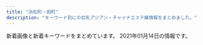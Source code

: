 ```yaml
---
title: "浜松町・田町"
description: "キーワード別にの巨乳アジアン・チャイナエステ嬢情報をまとめました。"
---
```


新着画像と新着キーワードをまとめています。
2021年01月14日の情報です。

<DmmAffiliateIns />
<KeywordTable
  shops={
    [
    {
        "keywords": {},
        "name": "\u6625\u306e\u5bb6",
        "station": "JR\u7530\u753a\u99c5\u6771\u53e3",
        "url": "http://www.k-harunoie.info/",
        "img_links": [
            "http://www.k-harunoie.info/imge/tel.png",
            "http://www.k-harunoie.info/imge/ta.png",
            "http://www.k-harunoie.info/imge/p-4.jpg",
            "http://www.k-harunoie.info/imge/botton.jpg",
            "http://www.k-harunoie.info/imge/p-2.jpg",
            "http://www.k-harunoie.info/imge/service2.jpg",
            "http://www.k-harunoie.info/imge/service3.jpg",
            "http://www.k-harunoie.info/imge/s1.png",
            "http://www.k-harunoie.info/imge/s0.png",
            "http://www.k-harunoie.info/imge/staff_t.jpg",
            "http://www.k-harunoie.info/imge/p-1.jpg",
            "http://www.k-harunoie.info/imge/interior_t.jpg",
            "http://www.k-harunoie.info/imge/service1.jpg",
            "http://www.k-harunoie.info/imge/sys.png",
            "http://www.k-harunoie.info/imge/p-5.jpg",
            "http://www.k-harunoie.info/imge/int2.png"
        ]
    },
    {
        "name": "Tami",
        "keywords": {
            "87": 6,
            "84": 4,
            "85": 4,
            "88": 10,
            "E": 6
        },
        "station": "JR\u7530\u753a\u99c5\u4e09\u7530\u53e3",
        "img_links": [
            "http://body-heal.net/js/sliderLine/slide_next.png",
            "http://body-heal.net/images/show.jpg",
            "http://body-heal.net/staffPhoto/b20190218130854.jpg",
            "http://body-heal.net/images/access/05.jpg",
            "http://body-heal.net/images/store/04.jpg",
            "http://body-heal.net/js/sliderLine/slide_prev.png",
            "http://body-heal.net/images/store/05.jpg",
            "http://body-heal.net/staffPhoto/b20190608222039.jpg",
            "http://body-heal.net/staffPhoto/b20180926231950.jpg",
            "http://body-heal.net/images/access/02.jpg",
            "http://body-heal.net/images/store/01.jpg",
            "http://body-heal.net/staffPhoto/b20190120201033.jpg",
            "http://body-heal.net/images/store/06.jpg",
            "http://body-heal.net/staffPhoto/b20190117105438.jpg",
            "http://body-heal.net/staffPhoto/b20180721035111.jpg",
            "http://body-heal.net/uploadfiles/images/campaignBodyHealNet.jpg",
            "http://body-heal.net/images/access/01.jpg",
            "http://body-heal.net/images/access/04.jpg",
            "http://body-heal.net/staffPhoto/b20190608220420.jpg",
            "http://body-heal.net/images/access/03.jpg"
        ],
        "url": "http://body-heal.net/"
    },
    {
        "img_links": [
            "https://minazuki-tokyo.com/wp-content/uploads/2020/11/news06-200x200.png",
            "https://minazuki-tokyo.com/wp-content/uploads/2020/11/price.png",
            "https://minazuki-tokyo.com/wp-content/uploads/2020/11/news06-390x195.png",
            "https://minazuki-tokyo.com/wp-content/uploads/2020/11/sub04_p.png",
            "https://minazuki-tokyo.com/wp-content/uploads/2020/11/news05-390x195.png",
            "https://minazuki-tokyo.com/wp-content/uploads/2020/11/news03-200x200.png",
            "https://minazuki-tokyo.com/wp-content/uploads/2020/11/news07-200x200.png",
            "https://minazuki-tokyo.com/wp-content/uploads/2020/11/top1.png",
            "https://minazuki-tokyo.com/wp-content/uploads/2020/11/staff1.png",
            "https://minazuki-tokyo.com/wp-content/uploads/2020/11/staff6-200x200.png",
            "https://minazuki-tokyo.com/wp-content/uploads/2020/11/news01-640x348.png",
            "https://minazuki-tokyo.com/wp-content/uploads/2020/11/sub02_p.png",
            "https://minazuki-tokyo.com/wp-content/uploads/2020/11/sub01_p.png",
            "https://minazuki-tokyo.com/wp-content/uploads/2020/11/staff5.png",
            "https://minazuki-tokyo.com/wp-content/uploads/2020/11/staff5-200x200.png",
            "https://minazuki-tokyo.com/wp-content/uploads/2020/11/photo01.png",
            "https://minazuki-tokyo.com/wp-content/uploads/2020/11/news06-640x348.png",
            "https://minazuki-tokyo.com/wp-content/uploads/2020/11/staff2-200x200.png",
            "https://minazuki-tokyo.com/wp-content/uploads/2020/11/news01-200x200.png",
            "https://minazuki-tokyo.com/wp-content/uploads/2020/11/news07-640x348.png",
            "https://minazuki-tokyo.com/wp-content/uploads/2020/11/news04-390x195.png",
            "https://minazuki-tokyo.com/wp-content/uploads/2020/12/add2.png",
            "https://minazuki-tokyo.com/wp-content/uploads/2020/11/photo03.png",
            "https://minazuki-tokyo.com/wp-content/uploads/2020/11/news07-390x195.png",
            "https://minazuki-tokyo.com/wp-content/uploads/2020/11/news05-200x200.png",
            "https://minazuki-tokyo.com/wp-content/uploads/2020/11/photo05.png",
            "https://minazuki-tokyo.com/wp-content/uploads/2020/11/news03-390x195.png",
            "https://minazuki-tokyo.com/wp-content/uploads/2020/11/staff3-200x200.png",
            "https://minazuki-tokyo.com/wp-content/uploads/2020/11/staff1-200x200.png",
            "https://minazuki-tokyo.com/wp-content/uploads/2020/11/staff6.png",
            "https://minazuki-tokyo.com/wp-content/uploads/2020/11/news03-640x348.png",
            "https://minazuki-tokyo.com/wp-content/uploads/2020/11/sub03_p.png",
            "https://minazuki-tokyo.com/wp-content/uploads/2020/11/news05-640x348.png",
            "https://minazuki-tokyo.com/wp-content/uploads/2020/11/staff3.png",
            "https://minazuki-tokyo.com/wp-content/uploads/2020/11/news04-640x348.png",
            "https://minazuki-tokyo.com/wp-content/uploads/2020/11/photo04.png",
            "https://minazuki-tokyo.com/wp-content/uploads/2020/11/staff2.png",
            "https://minazuki-tokyo.com/wp-content/uploads/2020/11/photo02.png",
            "https://minazuki-tokyo.com/wp-content/uploads/2020/11/news01-390x195.png"
        ],
        "keywords": {
            "83": 4,
            "C": 2,
            "86": 1,
            "87": 2,
            "90": 2
        },
        "station": "JR\u6d5c\u677e\u753a\u99c5\u5357\u53e3",
        "url": "https://minazuki-tokyo.com/",
        "name": "\u6c34\u7121\u6708\uff5e\u307f\u306a\u3065\u304d\uff5e"
    },
    {
        "img_links": [
            "https://hamamatsucho-mensesthe.com/staff/arisa-s1.jpg",
            "https://hamamatsucho-mensesthe.com/staff2/wp-content/uploads/2020/01/ai01.png",
            "https://hamamatsucho-mensesthe.com/button/staff.png",
            "https://hamamatsucho-mensesthe.com/images/footer-l.png",
            "https://hamamatsucho-mensesthe.com/images/main1.jpg",
            "https://hamamatsucho-mensesthe.com/room/esthe3.jpg",
            "https://hamamatsucho-mensesthe.com/icon/twitter.png",
            "https://hamamatsucho-mensesthe.com/menu/gallery.png",
            "https://hamamatsucho-mensesthe.com/images/main-sp.jpg",
            "https://hamamatsucho-mensesthe.com/kumi1.jpg",
            "https://hamamatsucho-mensesthe.com/2018/12/21/yuyu-s1.jpg",
            "https://hamamatsucho-mensesthe.com/menu/info.png",
            "https://hamamatsucho-mensesthe.com/images/clear.png",
            "https://hamamatsucho-mensesthe.com/staff/nana-s1.jpg",
            "https://hamamatsucho-mensesthe.com/staff2/wp-content/uploads/2020/02/yaya02.png",
            "https://hamamatsucho-mensesthe.com/room/3.jpg",
            "https://hamamatsucho-mensesthe.com/staff/nana-l1.jpg",
            "https://hamamatsucho-mensesthe.com/staff2/wp-content/uploads/2019/12/yuki22-1.png",
            "https://hamamatsucho-mensesthe.com/staff/yoko-s1.jpg",
            "https://hamamatsucho-mensesthe.com/button/sche.png",
            "https://hamamatsucho-mensesthe.com/2018/06/08/hana-s2.jpg",
            "https://hamamatsucho-mensesthe.com/staff2/wp-content/uploads/2021/01/lulu01.png",
            "https://hamamatsucho-mensesthe.com/room/4.jpg",
            "https://hamamatsucho-mensesthe.com/2018/11/23/arisa-s1.jpg",
            "https://hamamatsucho-mensesthe.com/staff2/wp-content/uploads/2020/11/siruet.png",
            "https://hamamatsucho-mensesthe.com/images/header3.png",
            "https://hamamatsucho-mensesthe.com/images/flower.png",
            "https://hamamatsucho-mensesthe.com/room/esthe1.jpg",
            "https://hamamatsucho-mensesthe.com/2018/03/02/anna-s1.jpg",
            "https://hamamatsucho-mensesthe.com/staff/yuyu-l1.jpg",
            "https://hamamatsucho-mensesthe.com/button/home.png",
            "https://hamamatsucho-mensesthe.com/icon/google_plus.png",
            "https://hamamatsucho-mensesthe.com/icon/line.png",
            "https://hamamatsucho-mensesthe.com/menu/sche.png",
            "https://hamamatsucho-mensesthe.com/2018/06/12/yoko-s1.jpg",
            "https://hamamatsucho-mensesthe.com/staff2/wp-content/uploads/2021/01/maki05.png",
            "https://hamamatsucho-mensesthe.com/staff2/wp-content/uploads/2019/12/nanami02-2.png",
            "https://hamamatsucho-mensesthe.com/room/2.jpg",
            "https://hamamatsucho-mensesthe.com/2017/10/08/ruru-s1.jpg",
            "https://hamamatsucho-mensesthe.com/staff/arisa-l1.jpg",
            "https://hamamatsucho-mensesthe.com/staff2/wp-content/uploads/2019/12/haru-1.png",
            "https://hamamatsucho-mensesthe.com/images/footer-r.png",
            "https://hamamatsucho-mensesthe.com/menu/home.png",
            "https://hamamatsucho-mensesthe.com/staff2/wp-content/uploads/2020/11/momo02.png",
            "https://hamamatsucho-mensesthe.com/room/esthe2.jpg",
            "https://hamamatsucho-mensesthe.com/room/1.jpg",
            "https://hamamatsucho-mensesthe.com/staff/koko-s1.jpg",
            "https://hamamatsucho-mensesthe.com/kumi2.jpg",
            "https://hamamatsucho-mensesthe.com/staff/yoko-l1.jpg",
            "https://hamamatsucho-mensesthe.com/2018/12/21/koko-s1.jpg",
            "https://hamamatsucho-mensesthe.com/staff2/wp-content/uploads/2020/11/yuyu03.png",
            "https://hamamatsucho-mensesthe.com/staff/yuyu-s1.jpg",
            "https://hamamatsucho-mensesthe.com/icon/facebook.png",
            "https://hamamatsucho-mensesthe.com/staff/koko-l1.jpg",
            "https://hamamatsucho-mensesthe.com/menu/friend.png"
        ],
        "name": "Oriental Spa",
        "station": "JR\u6d5c\u677e\u753a\u99c5\u5317\u53e3",
        "keywords": {
            "E": 1,
            "C": 1,
            "D": 5,
            "F": 4
        },
        "url": "https://hamamatsucho-mensesthe.com/"
    },
    {
        "url": "http://es-best.info/",
        "keywords": {
            "D": 4,
            "85": 4,
            "C": 4,
            "86": 6
        },
        "img_links": [
            "http://es-best.info/images/store/052.jpg",
            "http://es-best.info/images/access/01.jpg",
            "http://es-best.info/staffPhoto/b20190304234528.jpg",
            "http://es-best.info/images/slider1/01.jpg",
            "http://es-best.info/images/access/06.jpg",
            "http://es-best.info/images/slider1/04.jpg",
            "http://es-best.info/staffPhoto/b20190220185555.jpg",
            "http://es-best.info/images/returnBtn.png",
            "http://es-best.info/staffPhoto/s20191003002337.jpg",
            "http://es-best.info/staffPhoto/s20190413161507.jpg",
            "http://es-best.info/uploadfiles/images/campaignEsBestInfo.jpg",
            "http://es-best.info/staffPhoto/b20190413161507.jpg",
            "http://es-best.info/js/sliderLine/slide_next.png",
            "http://es-best.info/images/access/02.jpg",
            "http://es-best.info/staffPhoto/b20190304234059.jpg",
            "http://es-best.info/staffPhoto/s20190220185555.jpg",
            "http://es-best.info/staffPhoto/b20190304234324.jpg",
            "http://es-best.info/images/access/04.jpg",
            "http://es-best.info/images/slider1/02.jpg",
            "http://es-best.info/staffPhoto/b20191003002337.jpg",
            "http://es-best.info/images/access/03.jpg",
            "http://es-best.info/staffPhoto/s20190304234528.jpg",
            "http://es-best.info/js/sliderLine/slide_prev.png",
            "http://es-best.info/images/access/05.jpg",
            "http://es-best.info/staffPhoto/s20190304234324.jpg",
            "http://es-best.info/staffPhoto/s20190304234059.jpg"
        ],
        "name": "\u30d9\u30b9\u30c8",
        "station": "JR\u6d5c\u677e\u753a\u99c5\u5317\u53e3"
    },
    {
        "station": "JR\u6d5c\u677e\u753a\u99c5\u5317\u53e3",
        "img_links": [
            "https://hamamatsucho-esthe.work/staff/momo-s1.jpg",
            "https://hamamatsucho-esthe.work/2019/05/25/riko-s1.jpg",
            "https://hamamatsucho-esthe.work/2019/05/25/koko-s1.jpg",
            "https://hamamatsucho-esthe.work/images/main1.jpg",
            "https://hamamatsucho-esthe.work/icon/facebook.png",
            "https://hamamatsucho-esthe.work/button/staff.png",
            "https://hamamatsucho-esthe.work/images/footer-l.png",
            "https://hamamatsucho-esthe.work/staff/maki-s1.jpg",
            "https://hamamatsucho-esthe.work/room/1-l.jpg",
            "https://hamamatsucho-esthe.work/room/2-l.jpg",
            "https://hamamatsucho-esthe.work/2019/01/14/emi-s1.jpg",
            "https://hamamatsucho-esthe.work/menu/info.png",
            "https://hamamatsucho-esthe.work/room/3-s.jpg",
            "https://hamamatsucho-esthe.work/menu/gallery.png",
            "https://hamamatsucho-esthe.work/icon/google_plus.png",
            "https://hamamatsucho-esthe.work/room/esthe1.jpg",
            "https://hamamatsucho-esthe.work/2020/01/05/yuki-s1.jpg",
            "https://hamamatsucho-esthe.work/2019/11/05/nanami-s1.jpg",
            "https://hamamatsucho-esthe.work/staff/maki-l1.jpg",
            "https://hamamatsucho-esthe.work/room/esthe2.jpg",
            "https://hamamatsucho-esthe.work/icon/line.png",
            "https://hamamatsucho-esthe.work/staff/nanami-s1.jpg",
            "https://hamamatsucho-esthe.work/2018/12/26/sayaka-s1.jpg",
            "https://hamamatsucho-esthe.work/images/flower.png",
            "https://hamamatsucho-esthe.work/room/esthe3.jpg",
            "https://hamamatsucho-esthe.work/2020/11/06/momo-s1.jpg",
            "https://hamamatsucho-esthe.work/images/qrcode.png",
            "https://hamamatsucho-esthe.work/staff/riko-s1.jpg",
            "https://hamamatsucho-esthe.work/2020/07/30/maki-s1.jpg",
            "https://hamamatsucho-esthe.work/button/blog.png",
            "https://hamamatsucho-esthe.work/images/footer-r.png",
            "https://hamamatsucho-esthe.work/staff/nanami-l1.jpg",
            "https://hamamatsucho-esthe.work/images/main-sp.jpg",
            "https://hamamatsucho-esthe.work/menu/home.png",
            "https://hamamatsucho-esthe.work/staff/yuki-l1.jpg",
            "https://hamamatsucho-esthe.work/staff/yuki-s1.jpg",
            "https://hamamatsucho-esthe.work/menu/blog.png",
            "https://hamamatsucho-esthe.work/icon/twitter.png",
            "https://hamamatsucho-esthe.work/images/clear.png",
            "https://hamamatsucho-esthe.work/room/4-s.jpg",
            "https://hamamatsucho-esthe.work/2019/06/14/riri-s1.jpg",
            "https://hamamatsucho-esthe.work/room/4-l.jpg",
            "https://hamamatsucho-esthe.work/room/3-l.jpg",
            "https://hamamatsucho-esthe.work/room/1-s.jpg",
            "https://hamamatsucho-esthe.work/staff/sora-l1.jpg",
            "https://hamamatsucho-esthe.work/button/home.png",
            "https://hamamatsucho-esthe.work/2018/09/10/sora-s1.jpg",
            "https://hamamatsucho-esthe.work/room/2-s.jpg",
            "https://hamamatsucho-esthe.work/staff/momo-l1.jpg",
            "https://hamamatsucho-esthe.work/menu/friend.png",
            "https://hamamatsucho-esthe.work/2018/09/10/misa-s1.jpg",
            "https://hamamatsucho-esthe.work/2018/11/09/kana-s1.jpg",
            "https://hamamatsucho-esthe.work/staff/sora-s1.jpg"
        ],
        "url": "https://hamamatsucho-esthe.work/",
        "keywords": {
            "F": 14,
            "C": 14,
            "E": 7
        },
        "name": "Artemis"
    },
    {
        "keywords": {},
        "name": "Yuki\u2019s House",
        "img_links": [
            "http://yukizhouse00.web.fc2.com/images/portfolio/work-5.jpg",
            "http://yukizhouse00.web.fc2.com/images/portfolio/work-1.jpg",
            "http://yukizhouse00.web.fc2.com/images/portfolio/work-2.jpg",
            "http://yukizhouse00.web.fc2.com/images/portfolio/work-6.jpg",
            "http://yukizhouse00.web.fc2.com/images/portfolio/work-4.jpg",
            "http://yukizhouse00.web.fc2.com/images/portfolio/work-3.jpg",
            "http://yukizhouse00.web.fc2.com/images/slider/slid2.jpg",
            "http://yukizhouse00.web.fc2.com/images/slider/slid1.jpg"
        ],
        "url": "http://yukizhouse00.web.fc2.com/",
        "station": "JR\u6d5c\u677e\u753a\u99c5\u5357\u53e3"
    },
    {
        "name": "\u7e01",
        "station": "JR\u7530\u753a\u99c5\u6771\u53e3",
        "url": "http://tamachi-en.link/",
        "keywords": {
            "C": 15
        },
        "img_links": [
            "http://tamachi-en.link/images/g2.jpg",
            "http://tamachi-en.link/images/zi_staff.png",
            "http://tamachi-en.link/images/g8.jpg",
            "http://tamachi-en.link/images/new1.jpg",
            "http://tamachi-en.link/images/zi_link.png",
            "http://tamachi-en.link/images/g0.jpg",
            "http://tamachi-en.link/images/g5.jpg",
            "http://tamachi-en.link/images/top.jpg",
            "http://tamachi-en.link/images/mobile.png",
            "http://tamachi-en.link/images/g4.jpg",
            "http://tamachi-en.link/images/g3.jpg",
            "http://tamachi-en.link/images/g6.jpg",
            "http://tamachi-en.link/images/g1.jpg"
        ]
    },
    {
        "station": "JR\u65b0\u6a4b\u99c5\u65e5\u6bd4\u8c37\u53e3",
        "keywords": {
            "88": 1,
            "87": 3,
            "86": 1,
            "D": 5
        },
        "url": "http://www.shiawasenojikan.esjp.info/",
        "name": "\u5e78\u305b\u306e\u6642\u9593",
        "img_links": [
            "http://www.shiawasenojikan.esjp.info/images/interior_t.jpg",
            "http://www.shiawasenojikan.esjp.info/files/001.jpg",
            "http://www.shiawasenojikan.esjp.info/images/head.jpg",
            "http://www.shiawasenojikan.esjp.info/files/009.jpg",
            "http://www.shiawasenojikan.esjp.info/images/int2.jpg",
            "http://www.shiawasenojikan.esjp.info/images/staff_t.jpg",
            "http://www.shiawasenojikan.esjp.info/images/sys1.jpg",
            "http://www.shiawasenojikan.esjp.info/images/news.jpg",
            "http://www.shiawasenojikan.esjp.info/images/mobile.jpg",
            "http://www.shiawasenojikan.esjp.info/files/010.jpg",
            "http://www.shiawasenojikan.esjp.info/images/tel.jpg",
            "http://www.shiawasenojikan.esjp.info/files/015.jpg",
            "http://www.shiawasenojikan.esjp.info/images/sys2.jpg",
            "http://www.shiawasenojikan.esjp.info/images/link_t.jpg",
            "http://www.shiawasenojikan.esjp.info/files/003.jpg"
        ]
    },
    {
        "keywords": {},
        "url": "https://fancy-tokyo.com/",
        "img_links": [
            "https://cdn.peraichi.com/userData/56b6a25c-bfe0-40b6-ae9c-73000a000007/img/5ffebabb29207/original.png"
        ],
        "name": "fancy",
        "station": "JR\u6d5c\u677e\u753a\u99c5\u5357\u53e3"
    },
    {
        "url": "http://es-leon.link/",
        "keywords": {
            "90": 2,
            "86": 12,
            "\u80f8": 1,
            "84": 4,
            "85": 9,
            "88": 7
        },
        "station": "JR\u65b0\u6a4b\u99c5\u70cf\u68ee\u53e3",
        "name": "LEON",
        "img_links": [
            "http://es-leon.link/photos/sites/45/2020/10/2020102507495672.jpg",
            "http://es-leon.link/photos/sites/45/2020/12/2020122013214830.jpg",
            "http://es-leon.link/images/profile.png",
            "http://es-leon.link/photos/sites/45/2020/10/2020101318402898.jpg",
            "http://es-leon.link/photos/sites/45/2020/10/2020100103293996.jpg",
            "http://es-leon.link/images/card.png",
            "http://es-leon.link/photos/sites/45/2021/01/2021011203314329.jpg",
            "http://es-leon.link/images/guide1.png",
            "http://es-leon.link/photos/sites/45/2020/10/2020100103294056.jpg",
            "http://es-leon.link/photos/sites/45/2020/10/2020101404192576.jpg",
            "http://es-leon.link/photos/sites/45/2020/11/2020112005145015.jpg",
            "http://es-leon.link/photos/sites/45/2020/10/2020101205420372.jpg",
            "http://es-leon.link/images/nav_link05_no.png",
            "http://es-leon.link/images/guide1.jpg",
            "http://es-leon.link/photos/sites/45/2020/10/2020101318294854.jpg",
            "http://es-leon.link/photos/sites/45/2020/12/2020120418570321.jpg",
            "http://es-leon.link/photos/sites/45/2020/10/202010120812266.jpg",
            "http://es-leon.link/images/guide3.jpg",
            "http://es-leon.link/images/qr.png",
            "http://es-leon.link/photos/sites/45/2020/10/2020100103205130.jpg",
            "http://es-leon.link/photos/sites/45/2020/11/2020110919583922.jpg",
            "http://es-leon.link/images/lineline.png",
            "http://es-leon.link/images/guide2.png",
            "http://es-leon.link/photos/sites/45/2020/11/2020110919593136.jpg",
            "http://es-leon.link/photos/sites/45/2020/10/2020101318404076.jpg",
            "http://es-leon.link/photos/sites/45/2020/10/202010010328436.jpg",
            "http://es-leon.link/photos/sites/45/2020/10/2020100103240520.jpg",
            "http://es-leon.link/photos/sites/45/2020/11/2020110919573849.jpg",
            "http://es-leon.link/photos/sites/45/2020/10/2020100103240526.jpg",
            "http://es-leon.link/images/guide4.jpg",
            "http://es-leon.link/photos/sites/45/2020/10/2020100103034891.jpg",
            "http://es-leon.link/images/img_info.jpg",
            "http://es-leon.link/images/guide5.jpg",
            "http://es-leon.link/photos/sites/45/2021/01/2021010815022674.jpg",
            "http://es-leon.link/images/nav_link03_no.png",
            "http://es-leon.link/photos/sites/45/2020/10/202010120813040.jpg",
            "http://es-leon.link/photos/sites/45/2020/10/2020102507510838.jpg",
            "http://es-leon.link/images/slider03.jpg",
            "http://es-leon.link/photos/sites/45/2020/10/2020101205422328.jpg",
            "http://es-leon.link/images/pagetop.jpg",
            "http://es-leon.link/photos/sites/45/2020/10/2020102507503499.jpg",
            "http://es-leon.link/images/nav_link02_no.png",
            "http://es-leon.link/photos/sites/45/2021/01/2021010815013824.jpg",
            "http://es-leon.link/images/guide7.jpg",
            "http://es-leon.link/images/nav_link01_no.png",
            "http://es-leon.link/images/slider04.jpg",
            "http://es-leon.link/images/header.png",
            "http://es-leon.link/photos/sites/45/2020/10/2020102507501385.jpg",
            "http://es-leon.link/photos/sites/45/2020/12/2020120315084829.jpg",
            "http://es-leon.link/photos/sites/45/2020/10/2020101318300043.jpg",
            "http://es-leon.link/images/guide2.jpg",
            "http://es-leon.link/photos/sites/45/2020/10/2020100103293971.jpg",
            "http://es-leon.link/images/slider00.jpg",
            "http://es-leon.link/photos/sites/45/2020/10/2020100103284496.jpg",
            "http://es-leon.link/photos/sites/45/2020/10/2020102507504664.jpg",
            "http://es-leon.link/photos/sites/45/2020/11/2020111904152242.jpg",
            "http://es-leon.link/photos/sites/45/2020/10/2020101208124541.jpg",
            "http://es-leon.link/photos/sites/45/2020/12/2020120418563847.jpg",
            "http://es-leon.link/photos/sites/45/2020/10/2020100103205186.jpg",
            "http://es-leon.link/photos/sites/45/2020/10/2020101205424345.jpg",
            "http://es-leon.link/photos/sites/45/2020/11/2020110919595348.jpg",
            "http://es-leon.link/images/nav_link06_no.png",
            "http://es-leon.link/photos/sites/45/2020/10/2020101318405051.jpg",
            "http://es-leon.link/images/nav_link04_no.png",
            "http://es-leon.link/images/guide8.jpg",
            "http://es-leon.link/images/slider02.jpg",
            "http://es-leon.link/images/nav_link07_no.png",
            "http://es-leon.link/images/guide6.jpg",
            "http://es-leon.link/images/slider01.jpg",
            "http://es-leon.link/photos/sites/45/2021/01/2021010815020621.jpg",
            "http://es-leon.link/photos/sites/45/2020/10/2020100103205050.jpg",
            "http://es-leon.link/photos/sites/45/2020/11/2020110919590942.jpg",
            "http://es-leon.link/photos/sites/45/2020/11/2020110219263997.jpg"
        ]
    },
    {
        "station": "JR\u6d5c\u677e\u753a\u99c5\u5317\u53e3",
        "url": "https://hamamatsucho-mensesthe.net/",
        "keywords": {
            "E": 6,
            "C": 12,
            "D": 32
        },
        "name": "SERA",
        "img_links": [
            "https://hamamatsucho-mensesthe.net/staff/top/emi-s1.jpg",
            "https://hamamatsucho-mensesthe.net/wp/wp-content/uploads/2020/10/aki-150x150.jpg",
            "https://hamamatsucho-mensesthe.net/wp/icon/line.png",
            "https://hamamatsucho-mensesthe.net/icon/google_plus.png",
            "https://hamamatsucho-mensesthe.net/wp/wp-content/uploads/2020/02/1714CAA8-3D57-4009-AB72-F5A8E6B60310.jpeg",
            "https://hamamatsucho-mensesthe.net/wp/wp-content/uploads/2019/07/0677E994-1DBF-4E0E-AB70-7CA5C034B140-150x150.jpeg",
            "https://hamamatsucho-mensesthe.net/wp/wp-content/uploads/2019/07/587590BB-96D0-4887-BE26-3B1413FF7283-150x150.jpeg",
            "https://hamamatsucho-mensesthe.net/room/room-l5.jpg",
            "https://hamamatsucho-mensesthe.net/link/mens-esthe.png",
            "https://hamamatsucho-mensesthe.net/icon/line.png",
            "https://hamamatsucho-mensesthe.net/wp/images/top2.jpg",
            "https://hamamatsucho-mensesthe.net/images/footer-l.png",
            "https://hamamatsucho-mensesthe.net/staff/top/mitsuki-s1.jpg",
            "https://hamamatsucho-mensesthe.net/wp/wp-content/uploads/2020/08/ayaka.jpg",
            "https://hamamatsucho-mensesthe.net/wp/images/top3.jpg",
            "https://hamamatsucho-mensesthe.net/wp/icon/twitter.png",
            "https://hamamatsucho-mensesthe.net/wp/wp-content/uploads/2020/01/misaki-l2.jpg",
            "https://hamamatsucho-mensesthe.net/images/flower.png",
            "https://hamamatsucho-mensesthe.net/staff/top/nao-s1.jpg",
            "https://hamamatsucho-mensesthe.net/staff/top/rin-s1.jpg",
            "https://hamamatsucho-mensesthe.net/staff/top/ayaka-s1.jpg",
            "https://hamamatsucho-mensesthe.net/images/clear.png",
            "https://hamamatsucho-mensesthe.net/room/room-l3.jpg",
            "https://hamamatsucho-mensesthe.net/wp/images/top1.jpg",
            "https://hamamatsucho-mensesthe.net/wp/wp-content/uploads/2020/01/emi-l1.jpg",
            "https://hamamatsucho-mensesthe.net/wp/images/mensesthe.jpg",
            "https://hamamatsucho-mensesthe.net/room/room-l6.jpg",
            "https://hamamatsucho-mensesthe.net/room/room-l2.jpg",
            "https://hamamatsucho-mensesthe.net/wp/wp-content/uploads/2020/01/nao.jpg",
            "https://hamamatsucho-mensesthe.net/room/room-l4.jpg",
            "https://hamamatsucho-mensesthe.net/wp/wp-content/uploads/2020/02/stand-by.jpg",
            "https://hamamatsucho-mensesthe.net/wp/wp-content/uploads/2020/09/rin.jpg",
            "https://hamamatsucho-mensesthe.net/room/room-l1.jpg",
            "https://hamamatsucho-mensesthe.net/wp/wp-content/uploads/2020/11/urara.jpg",
            "https://hamamatsucho-mensesthe.net/wp/icon/facebook.png",
            "https://hamamatsucho-mensesthe.net/staff/top/aki-s1.jpg",
            "https://hamamatsucho-mensesthe.net/icon/facebook.png",
            "https://hamamatsucho-mensesthe.net/wp/wp-content/uploads/2019/02/paypay2.jpg",
            "https://hamamatsucho-mensesthe.net/images/footer-r.png",
            "https://hamamatsucho-mensesthe.net/wp/wp-content/uploads/2020/01/mitsuki.jpg",
            "https://hamamatsucho-mensesthe.net/wp/images/clear.png",
            "https://hamamatsucho-mensesthe.net/icon/twitter.png",
            "https://hamamatsucho-mensesthe.net/wp/wp-content/uploads/2019/05/rin-150x150.jpg",
            "https://hamamatsucho-mensesthe.net/wp/icon/google_plus.png",
            "https://hamamatsucho-mensesthe.net/wp/wp-content/uploads/2019/10/eri-150x150.jpg",
            "https://hamamatsucho-mensesthe.net/staff/top/miyu-s1.jpg"
        ]
    },
    {
        "name": "\u30df\u30fc\u30c7\u30a3\u30fc",
        "url": "https://www.meedeemassage.com/",
        "station": "JR\u65b0\u6a4b\u99c5\u65e5\u6bd4\u8c37\u53e3",
        "keywords": {},
        "img_links": [
            "https://static.wixstatic.com/media/ff29a7_47d81575374144dda595a587847070b9~mv2.jpg",
            "https://static.wixstatic.com/media/ff29a7_d6b424065e3946fc8a31bd093d286366~mv2.jpg",
            "https://static.wixstatic.com/media/096f64_9dd53b8d3bbc46b7a5d8f8f9f83f67c0~mv2.jpg",
            "https://static.wixstatic.com/media/ff29a7_d9f852b350a141b1ae8d7d80ce91ecfa~mv2.jpg",
            "https://static.wixstatic.com/media/ff29a7_996c77cb89cc4012a35bb0813c645fdf~mv2.jpg",
            "https://static.wixstatic.com/media/ff29a7_5a71cab9e560455a86a69dee65e387e6~mv2.jpg"
        ]
    },
    {
        "keywords": {},
        "station": "JR\u65b0\u6a4b\u99c5\u65e5\u6bd4\u8c37\u53e3",
        "name": "\u862d \u990a\u8eab\u9928",
        "img_links": [
            "http://heal-arm.com/media/sites/6/2020/05/2-1.jpg",
            "http://heal-arm.com/media/sites/6/2020/12/1.jpg",
            "http://heal-arm.com/media/sites/6/2020/05/3.jpg",
            "http://heal-arm.com/media/sites/6/2020/05/1.jpg",
            "http://heal-arm.com/media/sites/6/2020/05/1-1.jpg",
            "http://heal-arm.com/media/sites/6/2020/05/3-1.jpg",
            "http://heal-arm.com/media/sites/6/2020/05/favicon.png",
            "http://heal-arm.com/media/sites/6/elementor/thumbs/favicon-p04pr4k6jngsiakzwccm2bkknysbm22i953lrof2dk.png",
            "http://heal-arm.com/media/sites/6/2020/05/2.jpg",
            "http://heal-arm.com/media/sites/6/2020/05/4.jpg",
            "http://heal-arm.com/media/sites/6/2020/12/2.jpg"
        ],
        "url": "http://heal-arm.com/"
    },
    {
        "url": "http://shiawase.mssg.jp/",
        "keywords": {},
        "name": "\u3057\u3042\u308f\u305b\uff5eSHIAWASE\uff5e",
        "station": "JR\u7530\u753a\u99c5\u897f\u53e3",
        "img_links": [
            "http://shiawase.mssg.jp/images/gallery/gallery_103.jpg",
            "http://shiawase.mssg.jp/images/staff_one/staff_one_07.png",
            "http://shiawase.mssg.jp/images/staff/sta_010.jpg",
            "http://shiawase.mssg.jp/images/staff/sta_021.jpg",
            "http://shiawase.mssg.jp/images/staff/sta_03.jpg",
            "http://shiawase.mssg.jp/images/staff_one/staff_one_03.jpg",
            "http://shiawase.mssg.jp/images/top/top_01.jpg",
            "http://shiawase.mssg.jp/images/gallery/gallery_01.jpg",
            "http://shiawase.mssg.jp/images/home/index_qup.jpg",
            "http://shiawase.mssg.jp/images/gallery/gallery_101.jpg",
            "http://shiawase.mssg.jp/images/staff_image/staff_d02b.jpg",
            "http://shiawase.mssg.jp/images/home/index_page_top.jpg",
            "http://shiawase.mssg.jp/images/staff_image/staff_d03.jpg",
            "http://shiawase.mssg.jp/images/gallery/gallery_401.jpg",
            "http://shiawase.mssg.jp/images/staff/sta_08.jpg",
            "http://shiawase.mssg.jp/images/staff/sta_01.jpg",
            "http://shiawase.mssg.jp/images/gallery/gallery_404.jpg",
            "http://shiawase.mssg.jp/images/top/top_08.png",
            "http://shiawase.mssg.jp/images/staff_image/staff_d02.jpg",
            "http://shiawase.mssg.jp/images/top/top_02.jpg",
            "http://shiawase.mssg.jp/images/home/index_03.jpg",
            "http://shiawase.mssg.jp/images/home/index_tel.jpg",
            "http://shiawase.mssg.jp/images/gallery/gallery_102.jpg",
            "http://shiawase.mssg.jp/images/top/top_03.jpg",
            "http://shiawase.mssg.jp/images/staff_one/staff_one_top.jpg",
            "http://shiawase.mssg.jp/images/system/syatem_302.jpg",
            "http://shiawase.mssg.jp/images/staff_one/staff_one_04.jpg",
            "http://shiawase.mssg.jp/images/staff_one/staff_one_08.png",
            "http://shiawase.mssg.jp/images/staff/sta_0z12.jpg",
            "http://shiawase.mssg.jp/images/system/syatem_301.jpg",
            "http://shiawase.mssg.jp/images/gallery/gallery_104.jpg",
            "http://shiawase.mssg.jp/images/staff_image/staff_d04.jpg",
            "http://shiawase.mssg.jp/images/staff/staff_top.jpg",
            "http://shiawase.mssg.jp/images/staff/sta_0z9.jpg",
            "http://shiawase.mssg.jp/images/home/top_qp.jpg",
            "http://shiawase.mssg.jp/images/home/QR.png",
            "http://shiawase.mssg.jp/images/system/syatem_303.jpg",
            "http://shiawase.mssg.jp/images/gallery/gallery_403.jpg",
            "http://shiawase.mssg.jp/images/staff_image/staff_d01b.jpg",
            "http://shiawase.mssg.jp/images/staff/sta_023.jpg",
            "http://shiawase.mssg.jp/images/staff_one/staff_one_05.jpg",
            "http://shiawase.mssg.jp/images/top/top_04.jpg",
            "http://shiawase.mssg.jp/images/staff_image/staff_d01a.jpg",
            "http://shiawase.mssg.jp/images/gallery/gallery_402.jpg",
            "http://shiawase.mssg.jp/images/top/top_05.jpg",
            "http://shiawase.mssg.jp/images/home/index_04.jpg",
            "http://shiawase.mssg.jp/images/staff/sta_0z10.jpg",
            "http://shiawase.mssg.jp/images/staff/sta_0z8.jpg",
            "http://shiawase.mssg.jp/images/staff/sta_04.jpg",
            "http://shiawase.mssg.jp/images/top/top_06.jpg",
            "http://shiawase.mssg.jp/images/gallery/gallery_top.jpg",
            "http://shiawase.mssg.jp/images/staff/sta_0z2.jpg",
            "http://shiawase.mssg.jp/images/staff_one/staff_one_01.jpg",
            "http://shiawase.mssg.jp/images/staff_one/staff_one_02.jpg"
        ]
    },
    {
        "keywords": {},
        "url": "http://romantic-est.com/",
        "name": "\u30a2\u30ea\u30b9 Aroma \u65b0\u6a4b\u5e97",
        "station": "JR\u65b0\u6a4b\u99c5\u70cf\u68ee\u53e3",
        "img_links": [
            "http://romantic-est.com/images/cg011.jpg",
            "http://romantic-est.com/images/cg02.jpg",
            "http://romantic-est.com/images/sw_tel.png",
            "http://romantic-est.com/images/sys03.jpg",
            "http://romantic-est.com/images/cg021.jpg",
            "http://romantic-est.com/images/cg05.jpg",
            "http://romantic-est.com/images/icon_new.png",
            "http://romantic-est.com/images/mainvisual_02.jpg",
            "http://romantic-est.com/images/head_interior.jpg",
            "http://romantic-est.com/images/con01.jpg",
            "http://romantic-est.com/images/req_03.jpg",
            "http://romantic-est.com/images/head_therapist.jpg",
            "http://romantic-est.com/images/mainvisual_02_s.jpg",
            "http://romantic-est.com/images/cg032.jpg",
            "http://romantic-est.com/images/cg06.jpg",
            "http://romantic-est.com/images/cg041.jpg",
            "http://romantic-est.com/images/mainvisual_01.jpg",
            "http://romantic-est.com/images/sys02.jpg",
            "http://romantic-est.com/images/sys01.jpg",
            "http://romantic-est.com/images/mainvisual_01_s.jpg",
            "http://romantic-est.com/images/trigger.jpg",
            "http://romantic-est.com/images/cg03.jpg",
            "http://romantic-est.com/images/cg01.jpg",
            "http://romantic-est.com/images/con02.jpg",
            "http://romantic-est.com/images/cg031.jpg",
            "http://romantic-est.com/images/con03.jpg",
            "http://romantic-est.com/images/cg04.jpg",
            "http://romantic-est.com/images/sw_home.png"
        ]
    },
    {
        "img_links": [
            "http://www.es-tokyo.link/img/minami2.jpg",
            "http://www.es-tokyo.link/img/erin1.jpg",
            "http://www.es-tokyo.link/images/27.jpg",
            "http://www.es-tokyo.link/images/24.jpg",
            "http://www.es-tokyo.link/images/5.jpg",
            "http://www.es-tokyo.link/images/int2.jpg",
            "http://www.es-tokyo.link/img/momoko1.jpg",
            "http://www.es-tokyo.link/images/32.jpg",
            "http://www.es-tokyo.link/images/head.jpg",
            "http://www.es-tokyo.link/images/staff_t.jpg",
            "http://www.es-tokyo.link/img/erin2.jpg",
            "http://www.es-tokyo.link/img/miwa1.jpg",
            "http://www.es-tokyo.link/images/25.jpg",
            "http://www.es-tokyo.link/images/22.jpg",
            "http://www.es-tokyo.link/img/izumi1.jpg",
            "http://www.es-tokyo.link/img/izumi2.jpg",
            "http://www.es-tokyo.link/images/b1.jpg",
            "http://www.es-tokyo.link/img/mayu1.jpg",
            "http://www.es-tokyo.link/images/news.jpg",
            "http://www.es-tokyo.link/images/int1.jpg",
            "http://www.es-tokyo.link/images/sys2.jpg",
            "http://www.es-tokyo.link/img/kaori1.jpg",
            "http://www.es-tokyo.link/img/emili1.jpg",
            "http://www.es-tokyo.link/images/s1.png",
            "http://www.es-tokyo.link/images/20.jpg",
            "http://www.es-tokyo.link/img/rin1.jpg",
            "http://www.es-tokyo.link/images/23.jpg",
            "http://www.es-tokyo.link/images/sys1.jpg",
            "http://www.es-tokyo.link/img/minami1.jpg",
            "http://www.es-tokyo.link/images/tel.jpg",
            "http://www.es-tokyo.link/img/yui1.jpg",
            "http://www.es-tokyo.link/images/b3.jpg",
            "http://www.es-tokyo.link/images/28.jpg",
            "http://www.es-tokyo.link/images/3.jpg",
            "http://www.es-tokyo.link/images/b2.jpg",
            "http://www.es-tokyo.link/images/31.jpg",
            "http://www.es-tokyo.link/images/30.jpg",
            "http://www.es-tokyo.link/img/naomi1.jpg",
            "http://www.es-tokyo.link/images/interior_t.jpg",
            "http://www.es-tokyo.link/images/mobile.jpg",
            "http://www.es-tokyo.link/img/hikari1.jpg",
            "http://www.es-tokyo.link/images/newface.jpg",
            "http://www.es-tokyo.link/images/19.jpg",
            "http://www.es-tokyo.link/images/9.jpg",
            "http://www.es-tokyo.link/img/suzu1.jpg",
            "http://www.es-tokyo.link/img/ami1.jpg"
        ],
        "url": "http://www.es-tokyo.link",
        "name": "Pandora*\u30d1\u30f3\u30c9\u30e9",
        "station": "JR\u6d5c\u677e\u753a\u99c5\u5357\u53e3",
        "keywords": {}
    },
    {
        "name": "\u68ee\u306e\u9999",
        "keywords": {},
        "img_links": [],
        "station": "JR\u7530\u753a\u99c5\u897f\u53e3",
        "url": "https://www.morinokaori-massage.com/"
    },
    {
        "img_links": [
            "https://aroma-queen.work/images/st/st_chiba_4.jpg",
            "https://aroma-queen.work/images/st/st_sayuri_1.jpg",
            "https://aroma-queen.work/images/st/st_ou_1.jpg",
            "https://aroma-queen.work/images/st/st_hana_1.jpg",
            "https://aroma-queen.work/images/st/st_saya_0.jpg",
            "https://aroma-queen.work/images/st/st_yuri.jpg",
            "https://aroma-queen.work/images/st/st_sasa_3.jpg",
            "https://aroma-queen.work/images/st/st_rei_2.jpg",
            "https://aroma-queen.work/images/st/st_pink_3.jpg",
            "https://aroma-queen.work/images/st/st_rei_3.jpg",
            "https://aroma-queen.work/images/st/st_jj_1.jpg",
            "https://aroma-queen.work/images/st/st_13.jpg",
            "https://aroma-queen.work/images/st/st_min_2.jpg",
            "https://aroma-queen.work/images/st/st_angel_3.jpg",
            "https://aroma-queen.work/images/st/st_kiki2.jpg",
            "https://aroma-queen.work/images/st/st_joy_1.jpg",
            "https://aroma-queen.work/images/st/st_pink_2.jpg",
            "https://aroma-queen.work/images/top.png",
            "https://aroma-queen.work/images/st/st_bibi_2.jpg",
            "https://aroma-queen.work/images/st/st_yuri_3.jpg",
            "https://aroma-queen.work/images/st/st_aiko_2.jpg",
            "https://aroma-queen.work/images/st/st_rena_2.jpg",
            "https://aroma-queen.work/images/st/st_koko.jpg",
            "https://aroma-queen.work/images/st/st_bibi_1.jpg",
            "https://aroma-queen.work/images/st/st_22.jpg",
            "https://aroma-queen.work/images/top_campaign_spring.jpg",
            "https://aroma-queen.work/images/st/st_rei.jpg",
            "https://aroma-queen.work/images/st/st_18.jpg",
            "https://aroma-queen.work/images/st/st_10_1.jpg",
            "https://aroma-queen.work/images/st/st_dan_2.jpg",
            "https://aroma-queen.work/images/st/st_14_1.jpg",
            "https://aroma-queen.work/images/st/st_bibi.jpg",
            "https://aroma-queen.work/images/st/st_rinda_4.jpg",
            "https://aroma-queen.work/images/st/st_cindy.jpg",
            "https://aroma-queen.work/images/st/st_hara3.jpg",
            "https://aroma-queen.work/images/st/st_nan.jpg",
            "https://aroma-queen.work/images/st/st_pink_1.jpg",
            "https://aroma-queen.work/images/st/st_ai_1.jpg",
            "https://aroma-queen.work/images/st/st_lucy_3.jpg",
            "https://aroma-queen.work/images/st/st_ou_3.jpg",
            "https://aroma-queen.work/images/st/st_joy.jpg",
            "https://aroma-queen.work/images/st/st_mai_1.jpg",
            "https://aroma-queen.work/images/st/st_aya_1.jpg",
            "https://aroma-queen.work/images/st/st_koko_1.jpg",
            "https://aroma-queen.work/images/st/st_kiki_1.jpg",
            "https://aroma-queen.work/images/st/st_kou1.jpg",
            "https://aroma-queen.work/images/st/st_minto_1.jpg",
            "https://aroma-queen.work/images/st/st_emi.jpg",
            "https://aroma-queen.work/images/st/st_four1.jpg",
            "https://aroma-queen.work/images/st/st_sayuri_2.jpg",
            "https://aroma-queen.work/images/st/st_anan.jpg",
            "https://aroma-queen.work/images/st/st_17_2.jpg",
            "https://aroma-queen.work/images/st/st_saya_2.jpg",
            "https://aroma-queen.work/images/st/st_10_2.jpg",
            "https://aroma-queen.work/images/st/st_risa_1.jpg",
            "https://aroma-queen.work/images/st/st_ryuu_2.jpg",
            "https://aroma-queen.work/images/st/st_rinda_0.jpg",
            "https://aroma-queen.work/images/st/st_nori.jpg",
            "https://aroma-queen.work/images/week_campaign.jpg",
            "https://aroma-queen.work/images/st/st_hana_2.jpg",
            "https://aroma-queen.work/images/st/st_mayumi_1.jpg",
            "https://aroma-queen.work/images/st/st_party_2.jpg",
            "https://aroma-queen.work/images/st/st_dan_3.jpg",
            "https://aroma-queen.work/images/st/st_jenny.jpg",
            "https://aroma-queen.work/images/st/st_16_1.jpg",
            "https://aroma-queen.work/images/st/st_20.jpg",
            "https://aroma-queen.work/images/top_campaign_dec.jpg",
            "https://aroma-queen.work/images/st/st_ai1.jpg",
            "https://aroma-queen.work/images/st/st_kaori_2.jpg",
            "https://aroma-queen.work/images/st/st_yuyu.jpg",
            "https://aroma-queen.work/images/st/st_huxa.jpg",
            "https://aroma-queen.work/images/st/st_nana_1.jpg",
            "https://aroma-queen.work/images/st/st_ami_2.jpg",
            "https://aroma-queen.work/images/st/st_sakura_1.jpg",
            "https://aroma-queen.work/images/st/st_nuna3.jpg",
            "https://aroma-queen.work/images/st/st_nuna.jpg",
            "https://aroma-queen.work/images/st/st_mirror_3.jpg",
            "https://aroma-queen.work/images/st/st_eri.jpg",
            "https://aroma-queen.work/images/st/st_yuri_2.jpg",
            "https://aroma-queen.work/images/st/st_ai.jpg",
            "https://aroma-queen.work/images/st/st_nina_3.jpg",
            "https://aroma-queen.work/images/top2.png",
            "https://aroma-queen.work/images/st/st_shizuka_1.jpg",
            "https://aroma-queen.work/images/st/st_nami_1.jpg",
            "https://aroma-queen.work/images/st/st_honey_1.jpg",
            "https://aroma-queen.work/images/st/st_17_1.jpg",
            "https://aroma-queen.work/images/st/st_aigo.jpg",
            "https://aroma-queen.work/images/st/st_aiko_1.jpg",
            "https://aroma-queen.work/images/st/st_coco_1.jpg",
            "https://aroma-queen.work/images/st/st_emi_2.jpg",
            "https://aroma-queen.work/images/st/st_kei.jpg",
            "https://aroma-queen.work/images/st/st_ai_2.jpg",
            "https://aroma-queen.work/images/st/st_emi_1.jpg",
            "https://aroma-queen.work/images/st/st_.jpg",
            "https://aroma-queen.work/images/st/st_get_3.jpg",
            "https://aroma-queen.work/images/st/st_min_4.jpg",
            "https://aroma-queen.work/images/st/st_chiba_2.jpg",
            "https://aroma-queen.work/images/st/st_aya.jpg",
            "https://aroma-queen.work/images/st/st_maya_1.jpg",
            "https://aroma-queen.work/images/st/st_koy_2.jpg",
            "https://aroma-queen.work/images/st/st_rinda_2.jpg",
            "https://aroma-queen.work/images/st/st_hara.jpg",
            "https://aroma-queen.work/images/st/st_19.jpg",
            "https://aroma-queen.work/images/st/st_mimi_1.jpg",
            "https://aroma-queen.work/images/st/st_mayumi_2.jpg",
            "https://aroma-queen.work/images/st/st_kou2.jpg",
            "https://aroma-queen.work/images/st/st_5_1.jpg",
            "https://aroma-queen.work/images/st/st_angel_2.jpg",
            "https://aroma-queen.work/images/st/st_mirror_2.jpg",
            "https://aroma-queen.work/images/st/st_rei_1.jpg",
            "https://aroma-queen.work/images/st/st_saya_1.jpg",
            "https://aroma-queen.work/images/st/st_gei.jpg",
            "https://aroma-queen.work/images/st/st_rinda_1.jpg",
            "https://aroma-queen.work/images/st/st_17.jpg",
            "https://aroma-queen.work/images/st/st_dan_1.jpg",
            "https://aroma-queen.work/images/st/st_kaori_1.jpg",
            "https://aroma-queen.work/images/st/st_7_1.jpg",
            "https://aroma-queen.work/images/st/st_sofea_2.jpg",
            "https://aroma-queen.work/images/st/st_joy_2.jpg",
            "https://aroma-queen.work/images/st/st_jasmine_1.jpg",
            "https://aroma-queen.work/images/st/st_get_1.jpg",
            "https://aroma-queen.work/images/st/st_cake_1.jpg",
            "https://aroma-queen.work/images/st/st_rinda_6.jpg",
            "https://aroma-queen.work/images/st/st_jerry.jpg",
            "https://aroma-queen.work/images/st/st_21.jpg",
            "https://aroma-queen.work/images/st/st_chiba_1.jpg",
            "https://aroma-queen.work/images/st/st_25.jpg"
        ],
        "name": "Aroma Coco8",
        "keywords": {
            "\u80f8": 6,
            "\u30bb\u30af\u30b7\u30fc": 3,
            "D": 8,
            "\u4e73": 7,
            "F": 3,
            "E": 19
        },
        "station": "JR\u65b0\u6a4b\u99c5\u70cf\u68ee\u53e3",
        "url": "https://aroma-queen.work/"
    },
    {
        "station": "JR\u65b0\u6a4b\u99c5\u70cf\u68ee\u53e3",
        "img_links": [
            "http://kokoro-spa.info/img/shop/kanban.jpg",
            "http://kokoro-spa.info/img/pickup.jpg",
            "http://kokoro-spa.info/img/shop/no-pic.jpg",
            "http://kokoro-spa.info/img/qrcode.png",
            "http://kokoro-spa.info/img/ttl_info.png",
            "http://kokoro-spa.info/img/slider/2.jpg",
            "http://kokoro-spa.info/img/ttl_news.png"
        ],
        "url": "http://kokoro-spa.info/",
        "keywords": {},
        "name": "\u672a\u6765"
    }
]
}
/>
<DmmAffiliateScript />
